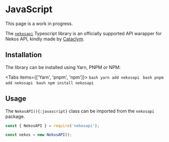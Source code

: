 
# JavaScript

<Callout type="info">
    This page is a work in progress.
</Callout>

The [`nekosapi`](https://www.npmjs.com/package/nekosapi) Typescript library is an officially supported API warapper for Nekos API, kindly made by [Cataclym](https://gitlab.com/cataclym).

## Installation

The library can be installed using Yarn, PNPM or NPM:

<Tabs items={['Yarn', 'pnpm', 'npm']}>
    <Tab>
        ```bash
        yarn add nekosapi
        ```
    </Tab>
    <Tab>
        ```bash
        pnpm add nekosapi
        ```
    </Tab>
    <Tab>
        ```bash
        npm install nekosapi
        ```
    </Tab>
</Tabs>

## Usage

The `NekosAPI(){:javascript}` class can be imported from the `nekosapi` package.

```javascript showLineNumbers
const { NekosAPI } = require('nekosapi');

const nekos = new NekosAPI();
```
